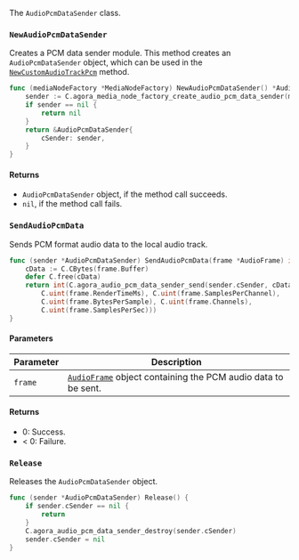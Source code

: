 The `AudioPcmDataSender` class.

### `NewAudioPcmDataSender`

Creates a PCM data sender module. This method creates an `AudioPcmDataSender` object, which can be used in the [`NewCustomAudioTrackPcm`](./localaudiotrack#newcustomaudiotrackpcm) method.

```go
func (mediaNodeFactory *MediaNodeFactory) NewAudioPcmDataSender() *AudioPcmDataSender {
    sender := C.agora_media_node_factory_create_audio_pcm_data_sender(mediaNodeFactory.cFactory)
    if sender == nil {
        return nil
    }
    return &AudioPcmDataSender{
        cSender: sender,
    }
}
```

#### Returns

- `AudioPcmDataSender` object, if the method call succeeds.
- `nil`, if the method call fails.

### `SendAudioPcmData`

Sends PCM format audio data to the local audio track.

```go
func (sender *AudioPcmDataSender) SendAudioPcmData(frame *AudioFrame) int {
    cData := C.CBytes(frame.Buffer)
    defer C.free(cData)
    return int(C.agora_audio_pcm_data_sender_send(sender.cSender, cData,
        C.uint(frame.RenderTimeMs), C.uint(frame.SamplesPerChannel),
        C.uint(frame.BytesPerSample), C.uint(frame.Channels),
        C.uint(frame.SamplesPerSec)))
}
```

#### Parameters

| Parameter | Description |
|-----------|-------------|
| `frame`   | [`AudioFrame`](./apidatatype#audioframe) object containing the PCM audio data to be sent. |

#### Returns

- 0: Success.
- < 0: Failure.

### `Release`

Releases the `AudioPcmDataSender` object.

```go
func (sender *AudioPcmDataSender) Release() {
    if sender.cSender == nil {
        return
    }
    C.agora_audio_pcm_data_sender_destroy(sender.cSender)
    sender.cSender = nil
}
```
